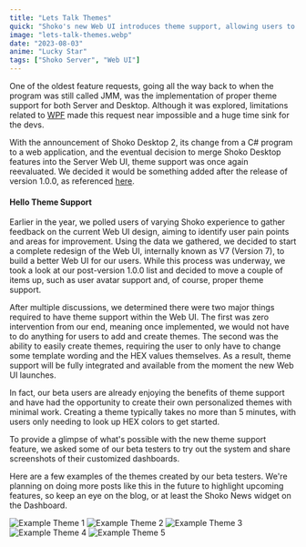 ```yaml
---
title: "Lets Talk Themes"
quick: "Shoko's new Web UI introduces theme support, allowing users to easily create and apply custom themes with minimal effort."
image: "lets-talk-themes.webp"
date: "2023-08-03"
anime: "Lucky Star"
tags: ["Shoko Server", "Web UI"]
---
```



One of the oldest feature requests, going all the way back to when the program was still called JMM, was the
implementation of proper theme support for both Server and Desktop. Although it was explored, limitations related
to [WPF](https://en.wikipedia.org/wiki/Windows_Presentation_Foundation) made this request near impossible and a huge
time sink for the devs.

With the announcement of Shoko Desktop 2, its change from a C# program to a web application, and the eventual decision
to merge Shoko Desktop features into the Server Web UI, theme support was once again reevaluated. We decided it would
be something added after the release of version 1.0.0, as referenced
[here](https://github.com/ShokoAnime/Shoko-WebUI/issues/112).

#### Hello Theme Support

Earlier in the year, we polled users of varying Shoko experience to gather feedback on the current Web UI design,
aiming to identify user pain points and areas for improvement. Using the data we gathered, we decided to start a
complete redesign of the Web UI, internally known as V7 (Version 7), to build a better Web UI for our users. While
this process was underway, we took a look at our post-version 1.0.0 list and decided to move a couple of items up,
such as user avatar support and, of course, proper theme support.

After multiple discussions, we determined there were two major things required to have theme support within the Web
UI. The first was zero intervention from our end, meaning once implemented, we would not have to do anything for users
to add and create themes. The second was the ability to easily create themes, requiring the user to only have to change
some template wording and the HEX values themselves. As a result, theme support will be fully integrated and available
from the moment the new Web UI launches.

In fact, our beta users are already enjoying the benefits of theme support and have had the opportunity to create
their own personalized themes with minimal work. Creating a theme typically takes no more than 5 minutes, with users
only needing to look up HEX colors to get started.

To provide a glimpse of what's possible with the new theme support feature, we asked some of our beta testers to try
out the system and share screenshots of their customized dashboards.

Here are a few examples of the themes created by our beta testers. We're planning on doing more posts like this in the
future to highlight upcoming features, so keep an eye on the blog, or at least the Shoko News widget on the Dashboard.

<Image zoom={true} src='/images/blog/lets-talk-themes-theme-01.webp' alt='Example Theme 1'/>
<Image zoom={true} src='/images/blog/lets-talk-themes-theme-02.webp' alt='Example Theme 2'/>
<Image zoom={true} src='/images/blog/lets-talk-themes-theme-03.webp' alt='Example Theme 3'/>
<Image zoom={true} src='/images/blog/lets-talk-themes-theme-04.webp' alt='Example Theme 4'/>
<Image zoom={true} src='/images/blog/lets-talk-themes-theme-05.webp' alt='Example Theme 5'/>
